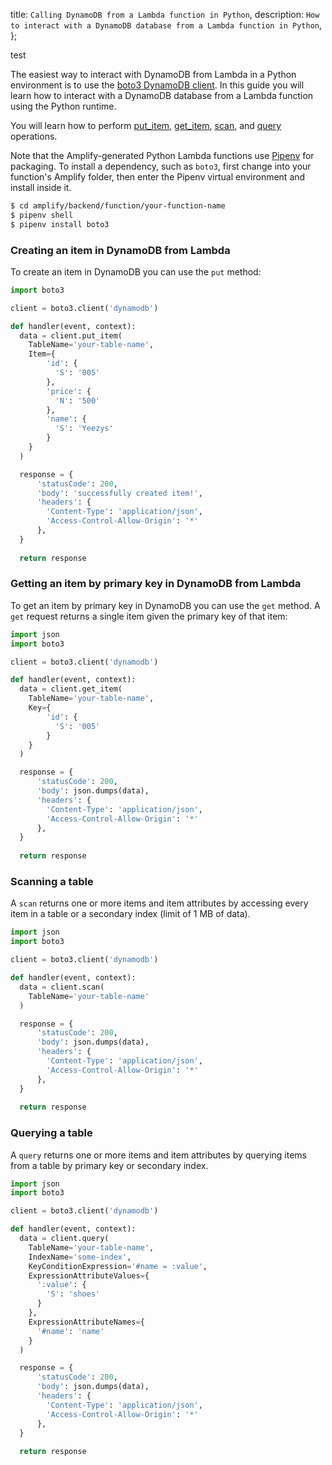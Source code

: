   title: `Calling DynamoDB from a Lambda function in Python`,
  description: `How to interact with a DynamoDB database from a Lambda function in Python`,
};

test

The easiest way to interact with DynamoDB from Lambda in a Python environment is to use the [boto3 DynamoDB client](https://boto3.amazonaws.com/v1/documentation/api/latest/reference/services/dynamodb.html). In this guide you will learn how to interact with a DynamoDB database from a Lambda function using the Python runtime.

You will learn how to perform [put_item](https://boto3.amazonaws.com/v1/documentation/api/latest/reference/services/dynamodb.html#DynamoDB.Client.put_item), [get_item](https://boto3.amazonaws.com/v1/documentation/api/latest/reference/services/dynamodb.html#DynamoDB.Client.get_item), [scan](https://boto3.amazonaws.com/v1/documentation/api/latest/reference/services/dynamodb.html#DynamoDB.Client.scan), and [query](https://boto3.amazonaws.com/v1/documentation/api/latest/reference/services/dynamodb.html#DynamoDB.Client.query) operations.

Note that the Amplify-generated Python Lambda functions use [Pipenv](https://pypi.org/project/pipenv/) for packaging. To install a dependency, such as `boto3`, first change into your function's Amplify folder, then enter the Pipenv virtual environment and install inside it.

```sh
$ cd amplify/backend/function/your-function-name
$ pipenv shell
$ pipenv install boto3
```
### Creating an item in DynamoDB from Lambda

To create an item in DynamoDB you can use the `put` method:

```python
import boto3

client = boto3.client('dynamodb')

def handler(event, context):
  data = client.put_item(
    TableName='your-table-name',
    Item={
        'id': {
          'S': '005'
        },
        'price': {
          'N': '500'
        },
        'name': {
          'S': 'Yeezys'
        }
    }
  )

  response = {
      'statusCode': 200,
      'body': 'successfully created item!',
      'headers': {
        'Content-Type': 'application/json',
        'Access-Control-Allow-Origin': '*'
      },
  }
  
  return response
```

### Getting an item by primary key in DynamoDB from Lambda

To get an item by primary key in DynamoDB you can use the `get` method. A `get` request returns a single item given the primary key of that item:

```python
import json
import boto3

client = boto3.client('dynamodb')

def handler(event, context):
  data = client.get_item(
    TableName='your-table-name',
    Key={
        'id': {
          'S': '005'
        }
    }
  )

  response = {
      'statusCode': 200,
      'body': json.dumps(data),
      'headers': {
        'Content-Type': 'application/json',
        'Access-Control-Allow-Origin': '*'
      },
  }
  
  return response
```

### Scanning a table

A `scan` returns one or more items and item attributes by accessing every item in a table or a secondary index (limit of 1 MB of data).

```python
import json
import boto3

client = boto3.client('dynamodb')

def handler(event, context):
  data = client.scan(
    TableName='your-table-name'
  )

  response = {
      'statusCode': 200,
      'body': json.dumps(data),
      'headers': {
        'Content-Type': 'application/json',
        'Access-Control-Allow-Origin': '*'
      },
  }
  
  return response
```

### Querying a table

A `query` returns one or more items and item attributes by querying items from a table by primary key or secondary index.

```python
import json
import boto3

client = boto3.client('dynamodb')

def handler(event, context):
  data = client.query(
    TableName='your-table-name',
    IndexName='some-index',
    KeyConditionExpression='#name = :value',
    ExpressionAttributeValues={
      ':value': {
        'S': 'shoes'
      }
    },
    ExpressionAttributeNames={
      '#name': 'name'
    }
  )

  response = {
      'statusCode': 200,
      'body': json.dumps(data),
      'headers': {
        'Content-Type': 'application/json',
        'Access-Control-Allow-Origin': '*'
      },
  }
  
  return response
```

